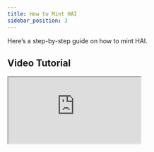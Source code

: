 ```yaml
---
title: How to Mint HAI
sidebar_position: 3
---
```


Here’s a step-by-step guide on how to mint HAI.

## Video Tutorial

<iframe
  src="https://www.youtube.com/embed/YADszPZjJAA?si=GAqhntylqrLNzcNW"
  title="YouTube video player"
  style={{width: '100%', maxWidth: '920px', aspectRatio: '16/9', border: 0, borderRadius: '8px'}}
  allow="accelerometer; autoplay; clipboard-write; encrypted-media; gyroscope; picture-in-picture; web-share"
  referrerPolicy="strict-origin-when-cross-origin"
  allowFullScreen
/>



# How to Mint HAI

Minting HAI allows you to unlock liquidity against your collateral while keeping your exposure to the underlying asset. This page explains how to safely mint HAI through the protocol.

---

## 1. Connect to the HAI App

- Go to the official [HAI app](https://www.letsgethai.com/vaults?tab=available).
- Connect your wallet on the Optimism network.
- Ensure you have enough ETH in your wallet to cover transaction gas fees.

---

## 2. Choose a Supported Collateral

Only approved collateral types can be deposited to mint HAI.

Commonly supported collateral includes:

- **haiVELO** – Yield-bearing token backed by veVELO
- **alETH** – Synthetic ETH from Alchemix
- **Yearn LP vault tokens** – Autocompounding LP positions

See [Collateral Types](./collateral-types) for the full list and parameters.

---

## 3. Deposit Collateral

1. Select the collateral you want to deposit.
2. Approve the token in your wallet (this is a one-time action per asset).
3. Enter the amount of collateral to deposit.
4. Confirm the transaction.

---

## 4. Mint HAI

1. Choose the amount of HAI to mint.
2. Keep your vault's health ratio above the minimum requirement to avoid liquidation.
3. Confirm the minting transaction in your wallet.

The minted HAI will appear in your wallet and your vault will show the updated debt amount.

---

## 5. Manage Your Position

- **Repay debt** to unlock collateral.
- **Add more collateral** to improve your vault health ratio.
- Monitor the [Redemption Rate & Controller](./controller) as it affects borrowing costs.

---

## 6. Risks and Best Practices

- Keep a safe buffer above the minimum collateral ratio.
- Watch the market value of your collateral - a drop in price can trigger liquidation.
- Understand the impact of the Redemption Rate on your position.

---

## Related Pages

- [Getting Started](./getting-started)
- [Using haiVELO](./using-haivelo)
- [Stability Pool](./stability-pool)
- [KITE Staking & Boost](./kite-staking)
